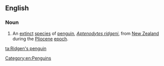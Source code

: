 ==English==
{{rfi|en}}
{{wikipedia|Ridgen's Penguin}}
{{wikispecies|Aptenodytes ridgeni}}

===Noun===
{{en-noun|head=[[Ridgen]][['s]] [[penguin]]}}

# An [[extinct]] [[species]] of [[penguin]], ''[[Aptenodytes ridgeni]]'', from [[New Zealand]] during the [[Pliocene]] [[epoch]].

[[Category:en:Penguins]]

[[ta:Ridgen's penguin]]